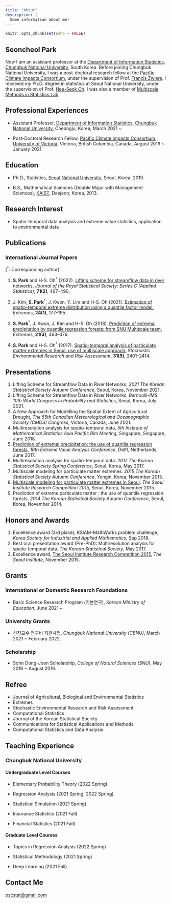 ```yaml
---
title: "About"
description: |
  Some information about me!
---
```


```r
knitr::opts_chunk$set(echo = FALSE)
```

## Seoncheol Park

Now I am an assistant professor at the [Department of Information Statistics](http://stat.chungbuk.ac.kr), [Chungbuk National University](http://www.cbnu.ac.kr), South Korea. Before joining Chungbuk National University, I was a post-doctoral research fellow at the [Pacific Climate Impacts Consortium](https://www.pacificclimate.org/), under the supervision of Prof. [Francis Zwiers](https://www.pacificclimate.org/about-pcic/people/francis-zwiers). I received my Ph.D. degree in statistics at Seoul National University, under the supervision of Prof. [Hee-Seok Oh](https://sites.google.com/site/heeseokoh). I was also a member of [Multiscale Methods in Statistics Lab](https://sites.google.com/view/snumultiscale/home).

## Professional Experiences

- Assistant Professor, [Department of Information Statistics](http://stat.chungbuk.ac.kr), [Chungbuk National University](http://www.cbnu.ac.kr), Cheongju, Korea, March 2021 ~

- Post-Doctoral Research Fellow, [Pacific Climate Impacts Consortium](https://www.pacificclimate.org/), [University of Victoria](https://www.uvic.ca), Victoria, British Columbia, Canada, August 2019 ~ January 2021.

## Education

- Ph.D., Statistics, [Seoul National University](http://www.snu.ac.kr), Seoul, Korea, 2019.

- B.S., Mathematical Sciences (Double Major with Management Sciences), [KAIST](http://www.kaist.ac.kr), Daejeon, Korea, 2013.

## Research Interest

- Spatio-temporal data analysis and extreme value statistics, application to environmental data

## Publications

### International Journal Papers

(<sup>$*$</sup>: Corresponding author)

1. **S. Park** and H-S. Oh<sup>$*$</sup> (2022). [Lifting scheme for streamflow data in river networks.](https://rss.onlinelibrary.wiley.com/doi/10.1111/rssc.12542) *Journal of the Royal Statistical Society: Series C (Applied Statistics)*, **71(2)**, 467--490.

1. J. Kim, **S. Park**<sup>$*$</sup>, J. Kwon, Y. Lim and H-S. Oh (2021). [Estimation of spatio-temporal extreme distribution using a quantile factor model.](https://link.springer.com/article/10.1007/s10687-020-00404-0) *Extremes*, **24(1)**, 177--195.

1. **S. Park**<sup>$*$</sup>, J. Kwon, J. Kim and H-S. Oh (2018). [Prediction of extremal precipitation by quantile regression forests: from SNU Multiscale team.](https://link.springer.com/article/10.1007/s10687-018-0323-y) *Extremes*, **21(3)**, 463--476.

1. **S. Park** and H-S. Oh<sup>$*$</sup> (2017). [Spatio-temporal analysis of particulate matter extremes in Seoul: use of multiscale approach.](http://dx.doi.org/10.1007/s00477-016-1376-6) *Stochastic Environmental Research and Risk Assessment*, **31(9)**, 2401--2414.

<!--
### Under Review
-->

<!--
1. S. Lee, **S. Park** and Y. Lim<sup>$*$</sup> (2021+). Prediction of extreme PM2.5 concentrations via extreme quantile regression. *Communications for Statistical Applications and Methods*, Accepted for publication.
-->


## Presentations

1. Lifting Scheme for Streamflow Data in River Networks, *2021 The Korean Statistical Society Autumn Conference*, Seoul, Korea, November 2021.
1. Lifting Scheme for Streamflow Data in River Networks, *Bernoulli-IMS 10th World Congress in Probability and Statistics*, Seoul, Korea, July 2021.
1. A New Approach for Modelling the Spatial Extent of Agricultural Drought, *The 55th Canadian Meteorological and Oceanographic Society (CMOS) Congress*, Victoria, Canada, June 2021.
1. Multiresolution analysis for spatio-temporal data, *5th Institute of Mathematical Statistics Asia Pacific Rim Meeting*, Singapore, Singapore, June 2018.
1. [Prediction of extremal precipitation: the use of quantile regression forests](http://www.eva2017.nl/program/scipro/friday/index.html), *10th Extreme Value Analysis Conference*, Delft, Netherlands, June 2017.
1. Multiresolution analysis for spatio-temporal data. *2017 The Korean Statistical Society Spring Conference*, Seoul, Korea, May 2017.
1. Multiscale modeling for particulate matter extremes. *2015 The Korean Statistical Society Autumn Conference*, Yongin, Korea, November 2015.
1. [Multiscale modeling for particulate matter extremes in Seoul](http://data.si.re.kr/node/623). *The Seoul Institute Research Competition 2015*, Seoul, Korea, November 2015.
1. Prediction of extreme particulate matter : the use of quantile regression forests. *2014 The Korean Statistical Society Autumn Conference*, Seoul, Korea, November 2014.

## Honors and Awards

1. Excellence award (3rd place), KSIAM-MathWorks problem challenge, *Korea Society for Industrial and Applied Mathematics*, Sep 2018.
1. Best oral presentation award (Pre-PhD): Multiresolution analysis for spatio-temporal data. *The Korean Statistical Society*, May 2017.
1. Excellence award, [The Seoul Institute Research Competition 2015](http://data.si.re.kr/node/623), *The Seoul Institute*, November 2015.

## Grants

### International or Domestic Research Foundations

- Basic Science Research Program (기본연구), *Korean Ministry of Education*, June 2021 ~

### University Grants

- 신진교수 연구비 지원사업, *Chungbuk National University (CBNU)*, March 2021 ~ February 2022.

### Scholarship

- Sohn Dong-Joon Scholarship, *College of Natural Sciences (SNU)*, May 2016 ~ August 2019.

## Refree

- Journal of Agricultural, Biological and Environmental Statistics
- Extremes
- Stochastic Environmental Research and Risk Assessment
- Computational Statistics
- Journal of the Korean Statistical Society
- Communications for Statistical Applications and Methods
- Computational Statistics and Data Analysis

## Teaching Experience

### Chungbuk National University

#### Undergraduate Level Courses

- Elementary Probability Theory (2022 Spring)

- Regression Analysis (2021 Spring, 2022 Spring)

- Statistical Simulation (2021 Spring)

- Insurance Statistics (2021 Fall)

- Financial Statistics (2021 Fall)

#### Graduate Level Courses

- Topics in Regression Analysis (2022 Spring)

- Statistical Methodology (2021 Spring)

- Deep Learning (2021 Fall)

<!--
### Teaching Assistant

- (033-020) Statistics Lab, (326-418) Applications of Function Estimation and Lab, (326-214) Sampling Design and Survey Practice, and (033-019) Statistics at Seoul National University
-->

## Contact Me

[pscstat@gmail.com](mailto:pscstat@gmail.com)

